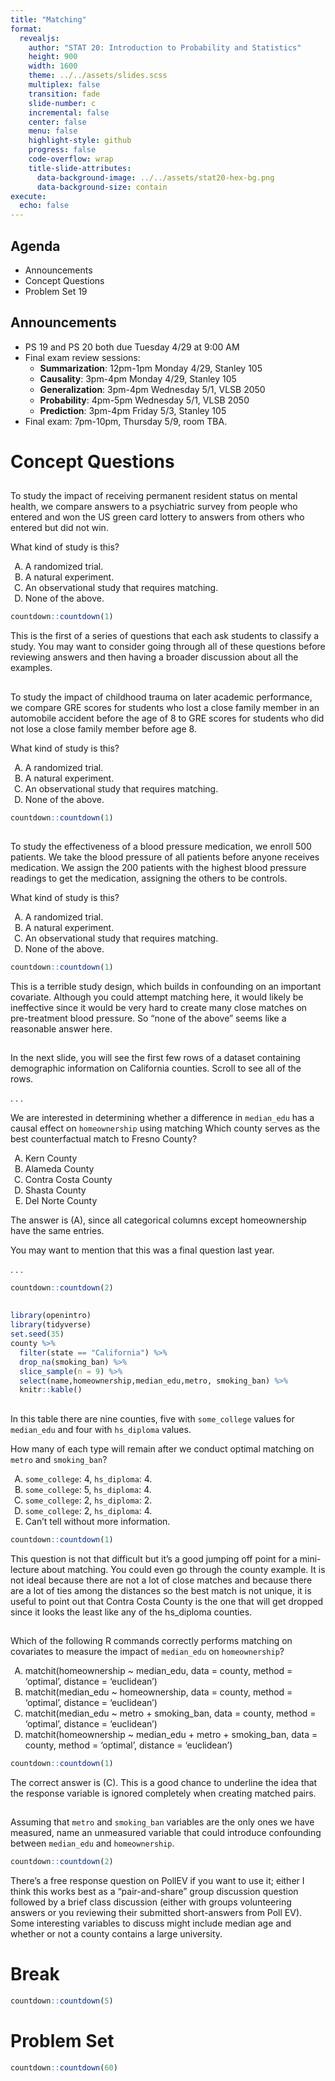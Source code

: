 ```yaml
---
title: "Matching"
format:
  revealjs:
    author: "STAT 20: Introduction to Probability and Statistics"
    height: 900
    width: 1600
    theme: ../../assets/slides.scss
    multiplex: false
    transition: fade
    slide-number: c
    incremental: false
    center: false
    menu: false
    highlight-style: github
    progress: false
    code-overflow: wrap
    title-slide-attributes:
      data-background-image: ../../assets/stat20-hex-bg.png
      data-background-size: contain
execute: 
  echo: false
---
```



## Agenda
- Announcements
- Concept Questions
- Problem Set 19

## Announcements

- PS 19 and PS 20 both due Tuesday 4/29 at 9:00 AM
- Final exam review sessions:
   - **Summarization**: 12pm-1pm Monday 4/29, Stanley 105
   - **Causality**: 3pm-4pm Monday 4/29, Stanley 105
   - **Generalization**: 3pm-4pm Wednesday 5/1, VLSB 2050
   - **Probability**: 4pm-5pm Wednesday 5/1, VLSB 2050
   - **Prediction**: 3pm-4pm Friday 5/3, Stanley 105
- Final exam: 7pm-10pm, Thursday 5/9, room TBA.


# Concept Questions

##

To study the impact of receiving permanent resident status on mental health, we compare answers to a psychiatric survey from people who entered and won the US green card lottery to answers from others who entered but did not win.

::: poll

What kind of study is this?

A.  A randomized trial.
B.  A natural experiment.
C.  An observational study that requires matching.
D.  None of the above.
:::

```r
countdown::countdown(1)
```


::: notes

This is the first of a series of questions that each ask students to classify a study.  You may want to consider going through all of these questions before reviewing answers and then having a broader discussion about all the examples.
:::

##

To study the impact of childhood trauma on later academic performance, we compare GRE scores for students who lost a close family member in an automobile accident before the age of 8 to GRE scores for students who did not lose a close family member before age 8.

::: poll

What kind of study is this?

A.  A randomized trial.
B.  A natural experiment.
C.  An observational study that requires matching.
D.  None of the above.
:::

```r
countdown::countdown(1)
```

##

To study the effectiveness of a blood pressure medication, we enroll 500 patients.  We take the blood pressure of all patients before anyone receives medication. We assign the 200 patients with the highest blood pressure readings to get the medication, assigning the others to be controls.

::: poll

What kind of study is this?

A.  A randomized trial.
B.  A natural experiment.
C.  An observational study that requires matching.
D.  None of the above.
:::

```r
countdown::countdown(1)
```

::: notes
This is a terrible study design, which builds in confounding on an important covariate.  Although you could attempt matching here, it would likely be ineffective since it would be very hard to create many close matches on pre-treatment blood pressure.  So "none of the above" seems like a reasonable answer here.
:::


## 

In the next slide, you will see the first few rows of a dataset containing demographic information on California counties. Scroll to see all of the rows.

. . .

:::poll
We are interested in determining whether a difference in `median_edu` has a causal effect on `homeownership` using matching Which county serves as the best counterfactual match to Fresno County?

(A) Kern County
(B) Alameda County
(C) Contra Costa County 
(D) Shasta County
(E) Del Norte County
:::

:::notes

The answer is (A), since all categorical columns except homeownership have the same entries. 

You may want to mention that this was a final question last year. 
:::


. . . 

```r
countdown::countdown(2)
```

## {.scrollable}

```r
library(openintro)
library(tidyverse)
set.seed(35)
county %>%
  filter(state == "California") %>%
  drop_na(smoking_ban) %>%
  slice_sample(n = 9) %>%
  select(name,homeownership,median_edu,metro, smoking_ban) %>%
  knitr::kable()
```

##

In this table there are nine counties, five with `some_college` values for `median_edu` and four with `hs_diploma` values.  

:::poll
How many of each type will remain after we conduct optimal matching on `metro` and `smoking_ban`?

(A) `some_college`: 4, `hs_diploma`: 4.
(B) `some_college`: 5, `hs_diploma`: 4.
(C) `some_college`: 2, `hs_diploma`: 2.
(D) `some_college`: 2, `hs_diploma`: 4.
(E) Can't tell without more information.

:::


```r
countdown::countdown(1)
```

::: notes

This question is not that difficult but it's a good jumping off point for a mini-lecture about matching.  You could even go through the county example.  It is not ideal because there are not a lot of close matches and because there are a lot of ties among the distances so the best match is not unique, it is useful to 
point out that Contra Costa County is the one that will get dropped since it looks the least like any of the hs_diploma counties.

:::

##

::: poll

Which of the following R commands correctly performs matching on covariates to measure the impact of `median_edu` on `homeownership`?

(A) matchit(homeownership ~ median_edu, data = county, method = 'optimal', distance = 'euclidean')
(B) matchit(median_edu ~ homeownership, data = county, method = 'optimal', distance = 'euclidean')
(C) matchit(median_edu ~ metro + smoking_ban, data = county, method = 'optimal', distance = 'euclidean')
(D) matchit(homeownership ~ median_edu + metro + smoking_ban, data = county, method = 'optimal', distance = 'euclidean')

:::

```r
countdown::countdown(1)
```

::: notes

The correct answer is (C).  This is a good chance to underline the
idea that the response variable is ignored completely when creating matched pairs.
:::

##

::: poll

Assuming that `metro` and `smoking_ban` variables are the only ones we have measured, name an unmeasured variable that could introduce confounding between `median_edu` and `homeownership`.

:::

```r
countdown::countdown(2)
```

::: notes

There's a free response question on PollEV if you want to use it; either I think this works best as a "pair-and-share" group discussion question followed by a brief class discussion (either with groups volunteering answers or you reviewing their submitted short-answers from Poll EV). Some interesting variables to discuss might include median age and whether or not a county contains a large university.
:::

# Break

```r
countdown::countdown(5)
```

# Problem Set

```r
countdown::countdown(60)
```

